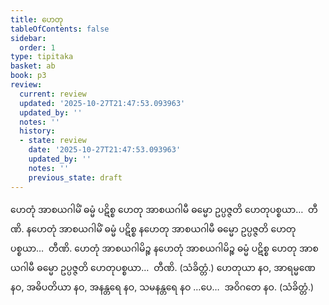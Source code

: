 ```yaml
---
title: ဟေတု
tableOfContents: false
sidebar:
  order: 1
type: tipitaka
basket: ab
book: p3
review:
  current: review
  updated: '2025-10-27T21:47:53.093963'
  updated_by: ''
  notes: ''
  history:
  - state: review
    date: '2025-10-27T21:47:53.093963'
    updated_by: ''
    notes: ''
    previous_state: draft
---
```



<ReviewStatus review={frontmatter.review} showDetails={true} />

<HypothesisAnnotation frontmatter={frontmatter} />

<DynamicBreadcrumb />

<Division number="306" book="p3" e="ch" v="39" p="263">

<Paragraph number="623" book="p3">
ဟေတုံ အာစယဂါမိံ ဓမ္မံ ပဋိစ္စ ဟေတု အာစယဂါမီ ဓမ္မော ဥပ္ပဇ္ဇတိ ဟေတုပစ္စယာ…  တီဏိ.
</Paragraph>

<Paragraph number="624" book="p3">
နဟေတုံ အာစယဂါမိံ ဓမ္မံ ပဋိစ္စ နဟေတု အာစယဂါမီ ဓမ္မော ဥပ္ပဇ္ဇတိ ဟေတုပစ္စယာ…  တီဏိ.
</Paragraph>

<Paragraph number="625" book="p3">
ဟေတုံ အာစယဂါမိဉ္စ နဟေတုံ အာစယဂါမိဉ္စ ဓမ္မံ ပဋိစ္စ ဟေတု အာစယဂါမီ ဓမ္မော ဥပ္ပဇ္ဇတိ ဟေတုပစ္စယာ…  တီဏိ. (သံခိတ္တံ.)
</Paragraph>

</Division>
<Division number="307" book="p3" e="ch" v="39" p="263">

<Paragraph number="626" book="p3">
ဟေတုယာ နဝ, အာရမ္မဏေ နဝ, အဓိပတိယာ နဝ, အနန္တရေ နဝ, သမနန္တရေ နဝ …ပေ…  အဝိဂတေ နဝ. (သံခိတ္တံ.)
</Paragraph>
</Division>